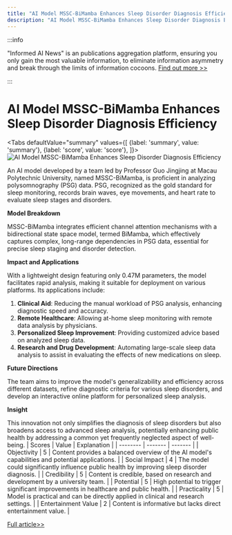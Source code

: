 ```yaml
---
title: "AI Model MSSC-BiMamba Enhances Sleep Disorder Diagnosis Efficiency"
description: "AI Model MSSC-BiMamba Enhances Sleep Disorder Diagnosis Efficiency"
---
```



:::info

"Informed AI News" is an publications aggregation platform, ensuring you only gain the most valuable information, to eliminate information asymmetry and break through the limits of information cocoons.  [Find out more >>](/)

:::

# AI Model MSSC-BiMamba Enhances Sleep Disorder Diagnosis Efficiency


<Tabs
	defaultValue="summary"
	values={[
	{label: 'summary', value: 'summary'},
	{label: 'score', value: 'score'},
]}>
<TabItem value="summary">
<img
  src="https://image.informedainews.com/2024/06/10/Ar-CUF-1717983384-0.jpg"
  alt="AI Model MSSC-BiMamba Enhances Sleep Disorder Diagnosis Efficiency"
/>



An AI model developed by a team led by Professor Guo Jingjing at Macau Polytechnic University, named MSSC-BiMamba, is proficient in analyzing polysomnography (PSG) data. PSG, recognized as the gold standard for sleep monitoring, records brain waves, eye movements, and heart rate to evaluate sleep stages and disorders.

**Model Breakdown**

MSSC-BiMamba integrates efficient channel attention mechanisms with a bidirectional state space model, termed BiMamba, which effectively captures complex, long-range dependencies in PSG data, essential for precise sleep staging and disorder detection.

**Impact and Applications**

With a lightweight design featuring only 0.47M parameters, the model facilitates rapid analysis, making it suitable for deployment on various platforms. Its applications include:
1. **Clinical Aid**: Reducing the manual workload of PSG analysis, enhancing diagnostic speed and accuracy.
2. **Remote Healthcare**: Allowing at-home sleep monitoring with remote data analysis by physicians.
3. **Personalized Sleep Improvement**: Providing customized advice based on analyzed sleep data.
4. **Research and Drug Development**: Automating large-scale sleep data analysis to assist in evaluating the effects of new medications on sleep.

**Future Directions**

The team aims to improve the model's generalizability and efficiency across different datasets, refine diagnostic criteria for various sleep disorders, and develop an interactive online platform for personalized sleep analysis.

**Insight**

This innovation not only simplifies the diagnosis of sleep disorders but also broadens access to advanced sleep analysis, potentially enhancing public health by addressing a common yet frequently neglected aspect of well-being.
</TabItem>
<TabItem value="score">
	| Scores     | Value   | Explanation |
	| -------- | ------- | ------- |
	| Objectivity  | 5    | Content provides a balanced overview of the AI model's capabilities and potential applications.    |
	| Social Impact | 4     | The model could significantly influence public health by improving sleep disorder diagnosis.    |
	| Credibility    | 5    | Content is credible, based on research and development by a university team.    |
	| Potential    | 5    | High potential to trigger significant improvements in healthcare and public health.    |
	| Practicality    | 5    | Model is practical and can be directly applied in clinical and research settings.    |
	| Entertainment Value    | 2    | Content is informative but lacks direct entertainment value.    |
</TabItem>
</Tabs>

[Full article>>](https://www.mittrchina.com/news/detail/13405)
